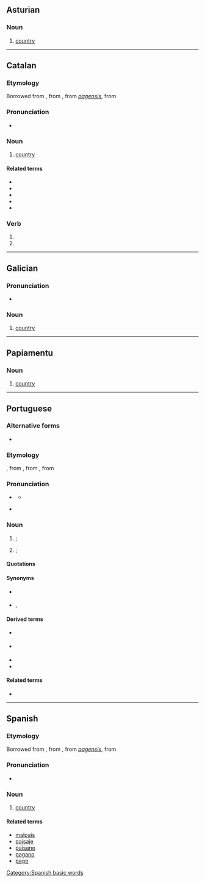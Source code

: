 {{also|pais|páis|paîs|Páis|païs|παῖς}}
==Asturian==

===Noun===
{{ast-noun|m|países}}

# [[country]]

----

==Catalan==

===Etymology===
Borrowed from {{etyl|fr|ca}} {{m|fr|pays}}, from {{etyl|fro|ca}} {{m|fro|païs}}, from {{etyl|VL.|ca}} ''[[pagensis]]'', from {{etyl|la|ca}} {{m|la|pāgus||country}}

===Pronunciation===
* {{ca-IPA}}

===Noun===
{{ca-noun|m|països}}

# [[country]]

====Related terms====
* {{l|ca|malpaís}}
* {{l|ca|paisatge}}
* {{l|ca|paisà}}
* {{l|ca|pagès}}
* {{l|ca|pagà}}

===Verb===
{{head|ca|verb form}}

# {{ca-verb form of|p=1|n=sg|t=impf|m=sub|pair}}
# {{ca-verb form of|p=3|n=sg|t=impf|m=sub|pair}}

----

==Galician==

===Pronunciation===
* {{IPA|/paˈis/|lang=gl}}

===Noun===
{{gl-noun|m|países}}

# [[country]]

----

==Papiamentu==

===Noun===
{{head|pap|noun}}

# [[country]]

----

==Portuguese==

===Alternative forms===
* {{l|pt|pays}} {{qualifier|obsolete}}

===Etymology===
{{bor|pt|fr|pays}}, from {{etyl|fro|pt}} {{m|fro|païs}}, from {{etyl|VL.|pt}} {{m|la|pagensis}}, from {{etyl|la|pt}} {{m|la|pāgus||country}}

===Pronunciation===
* {{a|Portugal}} {{IPA|/pɐ.ˈiʃ/|lang=pt}}
** {{audio|Pt-país.ogg|audio|lang=pt}}
* {{a|Brazil}} {{IPA|/pa.ˈis/|lang=pt}}

===Noun===
{{pt-noun|m|países}}

# {{senseid|pt|nation}} {{l|en|country}}; {{l|en|nation}} {{gloss|a sovereign polity}}
#: {{ux|pt|O Uruguai era uma colónia, depois uma província, e hoje um '''país'''.|Uruguay was a colony, then a province, and today a '''country'''.}}
# {{senseid|pt|land}} {{l|en|country}}; {{l|en|land}} {{gloss|a region inhabited by a particular people or characterised by a certain feature}}
#: {{ux|pt|Estamos em '''país''' montanhoso.|We are in a mountainous '''land'''.|inline=1}}
#: {{ux|pt|'''País''' Basco|Basque '''Country'''|inline=1}}
#: {{ux|pt|Alice no '''País''' das Maravilhas.|Alice in Wonder'''land'''.|inline=1}}

====Quotations====
{{seeCites|lang=pt}}

====Synonyms====
* {{sense|nation}} {{l|pt|nação}}
* {{sense|land}} {{l|pt|terra}}, {{l|pt|região}}

====Derived terms====
* {{l|pt|paisinho}} {{qualifier|diminutive}}
* {{l|pt|paisão}} {{qualifier|augmentative}}
* {{l|pt|País Basco}}
* {{l|pt|país de opereta}}

====Related terms====
* {{l|pt|pago}}

{{topics|pt|Geopolitics}}

----

==Spanish==

===Etymology===
Borrowed from {{etyl|fr|es}} {{m|fr|pays}}, from {{etyl|fro|es}} {{m|fro|païs}}, from {{etyl|VL.|es}} ''[[pagensis]]'', from {{etyl|la|es}} {{m|la|pāgus||country}}

===Pronunciation===
* {{IPA|/paˈis/|lang=es}}

===Noun===
{{es-noun|m|es}}

# [[country]]

====Related terms====
* [[malpaís]]
* [[paisaje]]
* [[paisano]]
* [[pagano]]
* [[pago]]

[[Category:Spanish basic words]]